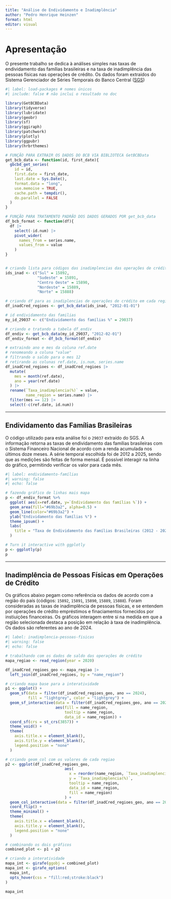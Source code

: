 ```yaml
---
title: "Análise de Endividamento e Inadimplência"
author: "Pedro Henrique Heinzen"
format: html
editor: visual
---
```


# Apresentação

O presente trabalho se dedica à análises simples nas taxas de endividamento das famílias brasileiras e na taxa de inadimplência das pessoas físicas nas operações de crédito. Os dados foram extraidos do Sistema Gerenciador de Séries Temporais do Banco Central ([SGS](https://www3.bcb.gov.br/sgspub/localizarseries/localizarSeries.do?method=prepararTelaLocalizarSeries))

```r
#| label: load-packages # nomes únicos
#| include: false # não inclui o resultado no doc

library(GetBCBData)
library(tidyverse)
library(lubridate)
library(geobr)
library(sf)
library(ggiraph) 
library(patchwork)
library(plotly)
library(ggpubr)
library(hrbrthemes)

# FUNÇÃO PARA EXTRAIR OS DADOS DO BCB VIA BIBLIOTECA GetBCBData
get_bcb_data <- function(id, first_date){
  gbcbd_get_series(
    id = id,
    first.date = first_date,
    last.date = Sys.Date(),
    format.data = "long",
    use.memoise = TRUE,
    cache.path = tempdir(),
    do.parallel = FALSE
  )
}

# FUNÇÃO PARA TRATAMENTO PADRÃO DOS DADOS GERADOS POR get_bcb_data
df_bcb_format <- function(df){
  df |>
    select(-id.num) |>
    pivot_wider(
      names_from = series.name,
      values_from = value
    )
}


# criando lista para códigos das inadimplencias das operações de crédito
ids_inad <- c("Sul" = 15892,
              "Sudeste" = 15891,
              "Centro Oeste" = 15890,
              "Nordeste" = 15889,
              "Norte" = 15888)

# criando df para as inadiplencias de operações de crédito em cada região
df_inadCred_regioes <- get_bcb_data(ids_inad, "2012-01-01")

# id endividamento das familias
my_id_29037 <- c("Endividamento das famílias %" = 29037)

# criando e tratando a tabela df_endiv
df_endiv <- get_bcb_data(my_id_29037, "2012-02-01")
df_endiv_format <- df_bcb_format(df_endiv)

# extraindo ano e mes da coluna ref.date
# renomeando a coluna "value"
# filtrando o saldo para o mes 12
# retirando as colunas ref.date, is.num, series.name
df_inadCred_regioes <- df_inadCred_regioes |>
  mutate(
    mes = month(ref.date),
    ano = year(ref.date)
  ) |>
  rename(`Taxa_inadimplencia(%)` = value,
         name_region = series.name) |>
  filter(mes == 12) |>
  select(-c(ref.date, id.num))


```

------------------------------------------------------------------------

## Endividamento das Famílias Brasileiras

O código utilizado para esta análise foi o `29037` extraído do SGS. A informação retorna as taxas de endividamento das famílias brasileiras com o Sistema Financeiro Nacional de acordo com a renda acumulada nos últimos doze meses. A série temporal escolhida foi de 2012 a 2025, sendo que as medições são feitas de forma mensal. É possível interagir na linha do gráfico, permitindo verificar os valor para cada mês.

```r
#| label: endividamento-famílias
#| warning: false
#| echo: false

# fazendo gráfico de linhas mais mapa
p <- df_endiv_format %>%
  ggplot( aes(x=ref.date, y=`Endividamento das famílias %`)) +
  geom_area(fill="#69b3a2", alpha=0.5) +
  geom_line(color="#69b3a2") +
  ylab("Endividamento das famílias %") +
  theme_ipsum() +
  labs(
    title = "Taxa de Endividamento das Famílias Brasileiras (2012 - 2025)"
  )

# Turn it interactive with ggplotly
p <- ggplotly(p)
p

```

------------------------------------------------------------------------

## Inadimplência de Pessoas Físicas em Operações de Crédito

Os gráficos abaixo pegam como referência os dados de acordo com a região do país (códigos: `15892`, `15891`, `15890`, `15889`, `15888`). Foram consideradas as taxas de inadimplência de pessoas físicas, e se entendem por operações de crédito empréstimos e finaciamentos fornecidos por instiuições financeiras. Os gráficos interagem entre si na medida em que a região selecionada destaca a posição em relação à taxa de inadimplência. Os dados são referentes ao ano de 2024.

```r
#| label: inadimplencia-pessoas-fisicas
#| warning: false
#| echo: false

# trabalhando com os dados de saldo das operações de crédito
mapa_regiao <- read_region(year = 2020)

df_inadCred_regioes_geo <- mapa_regiao |>
  left_join(df_inadCred_regioes, by = "name_region")

# criando mapa base para a interatividade
p1 <- ggplot() +
  geom_sf(data = filter(df_inadCred_regioes_geo, ano == 2024),
          fill = "lightgrey", color = "lightgrey") +
  geom_sf_interactive(data = filter(df_inadCred_regioes_geo, ano == 2024),
                      aes(fill = name_region,
                          tooltip = name_region,
                          data_id = name_region)) +
  coord_sf(crs = st_crs(3857)) +
  theme_void() +
  theme(
    axis.title.x = element_blank(),
    axis.title.y = element_blank(),
    legend.position = "none"
  )

# criando geom_col com os valores de cada regiao
p2 <- ggplot(df_inadCred_regioes_geo, 
                          aes(
                            x = reorder(name_region, `Taxa_inadimplencia(%)`),
                            y = `Taxa_inadimplencia(%)`,
                            tooltip = name_region,
                            data_id = name_region,
                            fill = name_region)
                          ) +
  geom_col_interactive(data = filter(df_inadCred_regioes_geo, ano == 2024)) +
  coord_flip() + 
  theme_minimal() +
  theme(
    axis.title.x = element_blank(),
    axis.title.y = element_blank(),
    legend.position = "none"
  )

# combinando os dois gráficos 
combined_plot <- p1 + p2

# criando a interatividade
mapa_int <- girafe(ggobj = combined_plot)
mapa_int <- girafe_options(
  mapa_int,
  opts_hover(css = "fill:red;stroke:black")
) 

mapa_int

```
